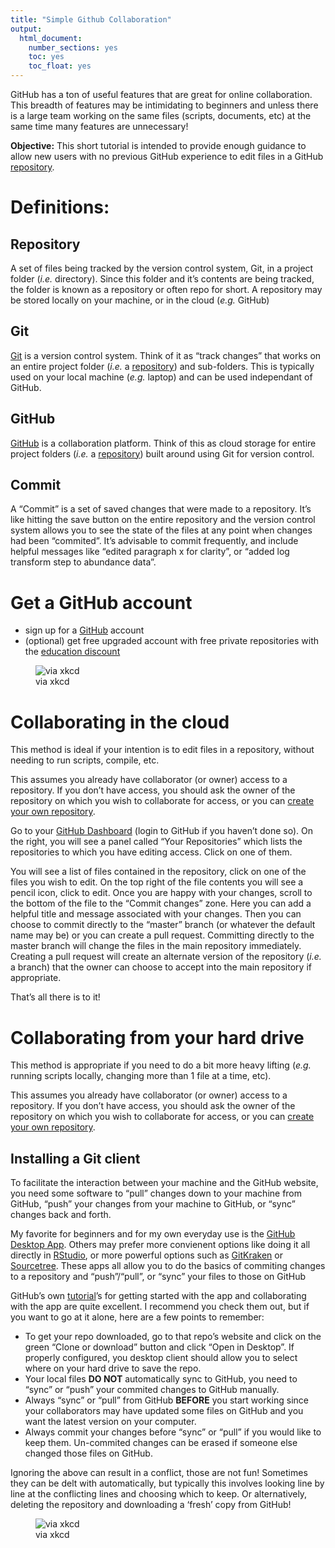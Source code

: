 ```yaml
---
title: "Simple Github Collaboration"
output: 
  html_document: 
    number_sections: yes
    toc: yes
    toc_float: yes
---
```


GitHub has a ton of useful features that are great for online collaboration. This breadth of features may be intimidating to beginners and unless there is a large team working on the same files (scripts, documents, etc) at the same time many features are unnecessary! 

**Objective:** This short tutorial is intended to provide enough guidance to allow new users with no previous GitHub experience to edit files in a GitHub [repository](#repository).

# Definitions:

## Repository

A set of files being tracked by the version control system, Git, in a project folder (*i.e.* directory). Since this folder and it's contents are being tracked, the folder is known as a repository or often repo for short. A repository may be stored locally on your machine, or in the cloud (*e.g.* GitHub)

## Git

[Git](https://git-scm.com/) is a version control system. Think of it as "track changes" that works on an entire project folder (*i.e.* a [repository](#repository)) and sub-folders. This is typically used on your local machine (*e.g.* laptop) and can be used independant of GitHub.

## GitHub

[GitHub](https://github.com/) is a collaboration platform. Think of this as cloud storage for entire project folders (*i.e.* a [repository](#repository)) built around using Git for version control.

## Commit

A "Commit" is a set of saved changes that were made to a repository. It's like hitting the save button on the entire repository and the version control system allows you to see the state of the files at any point when changes had been "commited". It's advisable to commit frequently, and include helpful messages like "edited paragraph x for clarity", or "added log transform step to abundance data".


# Get a GitHub account

- sign up for a [GitHub](https://github.com/join) account
- (optional) get free upgraded account with free private repositories with the [education discount](https://education.github.com/discount_requests/new)

![via xkcd](https://imgs.xkcd.com/comics/git_commit.png)

# Collaborating in the cloud

This method is ideal if your intention is to edit files in a repository, without needing to run scripts, compile, etc.

This assumes you already have collaborator (or owner) access to a repository. If you don't have access, you should ask the owner of the repository on which you wish to collaborate for access, or you can [create your own repository](https://help.github.com/articles/create-a-repo/).

Go to your [GitHub Dashboard](https://github.com/dashboard) (login to GitHub if you haven't done so). On the right, you will see a panel called "Your Repositories" which lists the repositories to which you have editing access. Click on one of them.

You will see a list of files contained in the repository, click on one of the files you wish to edit. On the top right of the file contents you will see a pencil icon, click to edit. Once you are happy with your changes, scroll to the bottom of the file to the "Commit changes" zone. Here you can add a helpful title and message associated with your changes. Then you can choose to commit directly to the "master" branch (or whatever the default name may be) or you can create a pull request. Committing directly to the master branch will change the files in the main repository immediately. Creating a pull request will create an alternate version of the repository (*i.e.* a branch) that the owner can choose to accept into the main repository if appropriate.

That's all there is to it!

# Collaborating from your hard drive

This method is appropriate if you need to do a bit more heavy lifting (*e.g.* running scripts locally, changing more than 1 file at a time, etc).

This assumes you already have collaborator (or owner) access to a repository. If you don't have access, you should ask the owner of the repository on which you wish to collaborate for access, or you can [create your own repository](https://help.github.com/articles/create-a-repo/).

## Installing a Git client

To facilitate the interaction between your machine and the GitHub website, you need some software to "pull" changes down to your machine from GitHub, "push" your changes from your machine to GitHub, or "sync" changes back and forth.

My favorite for beginners and for my own everyday use is the [GitHub Desktop App](https://desktop.github.com/). Others may prefer more convienent options like doing it all directly in [RStudio](https://www.r-bloggers.com/rstudio-and-github/), or more powerful options such as [GitKraken](https://www.gitkraken.com/) or [Sourcetree](https://www.atlassian.com/software/sourcetree). These apps all allow you to do the basics of commiting changes to a repository and "push"/"pull", or "sync" your files to those on GitHub

GitHub's own [tutorial](https://help.github.com/desktop/guides/)'s for getting started with the app and collaborating with the app are quite excellent. I recommend you check them out, but if you want to go at it alone, here are a few points to remember:

- To get your repo downloaded, go to that repo's website and click on the green "Clone or download" button and click "Open in Desktop". If properly configured, you desktop client should allow you to select where on your hard drive to save the repo.
- Your local files **DO NOT** automatically sync to GitHub, you need to "sync" or "push" your commited changes to GitHub manually.
- Always "sync" or "pull" from GitHub **BEFORE** you start working since your collaborators may have updated some files on GitHub and you want the latest version on your computer.
- Always commit your changes before "sync" or "pull" if you would like to keep them. Un-commited changes can be erased if someone else changed those files on GitHub.

Ignoring the above can result in a conflict, those are not fun! Sometimes they can be delt with automatically, but typically this involves looking line by line at the conflicting lines and choosing which to keep. Or alternatively, deleting the repository and downloading a 'fresh' copy from GitHub!

![via xkcd](https://imgs.xkcd.com/comics/git.png)